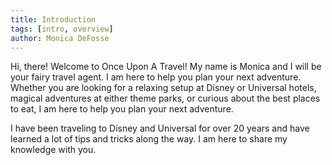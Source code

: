 ```yaml
---
title: Introduction
tags: [intro, overview]
author: Monica DeFosse
---
```


Hi, there! Welcome to Once Upon A Travel! My name is Monica and I will be your fairy travel agent. I am here to help you plan your next adventure. Whether you are looking for a relaxing setup at Disney or Universal hotels, magical adventures at either theme parks, or curious about the best places to eat, I am here to help you plan your next adventure.

I have been traveling to Disney and Universal for over 20 years and have learned a lot of tips and tricks along the way. I am here to share my knowledge with you.